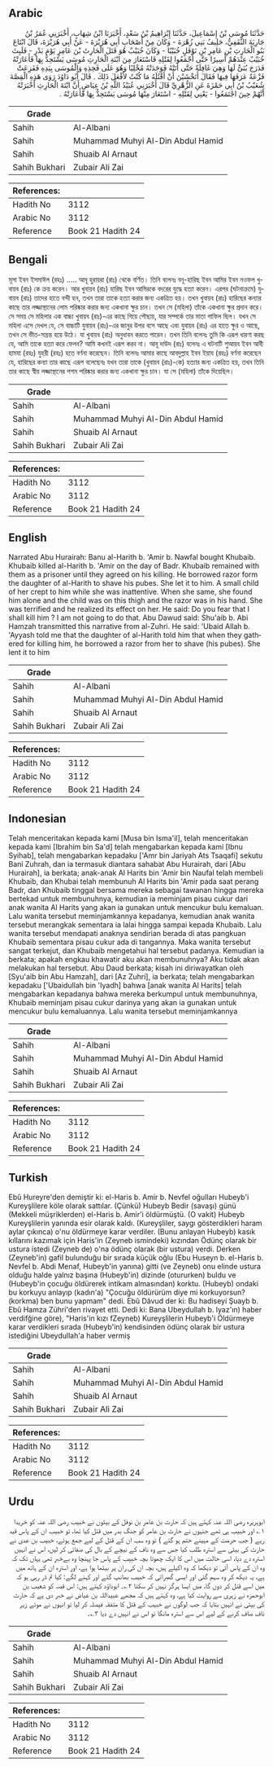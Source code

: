 ## Arabic


<div dir="rtl" lang="ar" style={{fontSize:'larger',backgroundColor:'#f8f9fa',padding:20}}>
حَدَّثَنَا مُوسَى بْنُ إِسْمَاعِيلَ، حَدَّثَنَا إِبْرَاهِيمُ بْنُ سَعْدٍ، أَخْبَرَنَا ابْنُ شِهَابٍ، أَخْبَرَنِي عُمَرُ بْنُ جَارِيَةَ الثَّقَفِيُّ، حَلِيفُ بَنِي زُهْرَةَ - وَكَانَ مِنْ أَصْحَابِ أَبِي هُرَيْرَةَ - عَنْ أَبِي هُرَيْرَةَ، قَالَ ابْتَاعَ بَنُو الْحَارِثِ بْنِ عَامِرِ بْنِ نَوْفَلٍ خُبَيْبًا - وَكَانَ خُبَيْبٌ هُوَ قَتَلَ الْحَارِثَ بْنَ عَامِرٍ يَوْمَ بَدْرٍ - فَلَبِثَ خُبَيْبٌ عِنْدَهُمْ أَسِيرًا حَتَّى أَجْمَعُوا لِقَتْلِهِ فَاسْتَعَارَ مِنَ ابْنَةِ الْحَارِثِ مُوسَى يَسْتَحِدُّ بِهَا فَأَعَارَتْهُ فَدَرَجَ بُنَىٌّ لَهَا وَهِيَ غَافِلَةٌ حَتَّى أَتَتْهُ فَوَجَدَتْهُ مُخْلِيًا وَهُوَ عَلَى فَخِذِهِ وَالْمُوسَى بِيَدِهِ فَفَزِعَتْ فَزْعَةً عَرَفَهَا فِيهَا فَقَالَ أَتَخْشَيْنَ أَنْ أَقْتُلَهُ مَا كُنْتُ لأَفْعَلَ ذَلِكَ ‏.‏ قَالَ أَبُو دَاوُدَ رَوَى هَذِهِ الْقِصَّةَ شُعَيْبُ بْنُ أَبِي حَمْزَةَ عَنِ الزُّهْرِيِّ قَالَ أَخْبَرَنِي عُبَيْدُ اللَّهِ بْنُ عِيَاضٍ أَنَّ ابْنَةَ الْحَارِثِ أَخْبَرَتْهُ أَنَّهُمْ حِينَ اجْتَمَعُوا - يَعْنِي لِقَتْلِهِ - اسْتَعَارَ مِنْهَا مُوسَى يَسْتَحِدُّ بِهَا فَأَعَارَتْهُ ‏.‏
</div>
<div style={{backgroundColor:'#f8f9fa',padding:20, marginBottom: 10}}><table> <thead> <tr> <th>Grade</th> <th></th> </tr> </thead> <tbody> <tr><td>Sahih</td><td>Al-Albani</td></tr><tr><td>Sahih</td><td>Muhammad Muhyi Al-Din Abdul Hamid</td></tr><tr><td>Sahih</td><td>Shuaib Al Arnaut</td></tr><tr><td>Sahih Bukhari</td><td>Zubair Ali Zai</td></tr></tbody></table><table> <thead> <tr> <th>References:</th> <th></th> </tr> </thead> <tbody><tr><td>Hadith No</td><td>3112</td></tr><tr><td>Arabic No</td><td>3112</td></tr><tr><td>Reference</td><td>Book 21 Hadith 24</td></tr></tbody></table></div>

## Bengali


<div dir="ltr" lang="bn" style={{fontSize:'larger',backgroundColor:'#f8f9fa',padding:20}}>
মূসা ইবন ইসমাঈল (রহঃ) ..... আবূ হুরায়রা (রাঃ) থেকে বর্ণিত। তিনি বলেনঃ বনূ-হারিছ ইবন আমির ইবন নওফল খুবায়ব (রাঃ) কে ক্রয় করেন। আর খুবায়ব (রাঃ) হারিছ ইবন আমিরকে বদরের যুদ্ধে হত্যা করেন। এরপর (ঘটনাক্রমে) যুবায়ব (রাঃ) তাদের হাতে বন্দী হন, তখন তারা তাকে হত্যা করার জন্য একত্রিত হয়। তখন খুবায়ব (রাঃ) হারিছের কন্যার কাছে তার লজ্জাস্থানের লোম পরিষ্কার করার জন্য একখানা ক্ষুর চান। তখন সে (মহিলা) তাঁকে একখানা ক্ষুর প্রদান করে। সে সময় সে মহিলার এক বাচ্চা খুবায়ব (রাঃ)-এর কাছে গিয়ে পৌছায়, যার সম্পর্কে তার মাতা গাফিল ছিল। যখন সে মহিলা এসে দেখল যে, সে বাচ্চাটি যুবায়ব (রাঃ)-এর জানুর উপর বসে আছে এবং যুবায়ব (রাঃ) এর হাতে ক্ষুর ও আছে, তখন সে ভীত-সন্ত্রন্ত হয়ে উঠে। যা খুবায়ব (রাঃ) অনুধাবন করতে পারেন। তখন তিনি বলেনঃ তুমি কি এরূপ ধারণা করছ যে, আমি তাকে হত্যা করে ফেলব? আমি কখনই এরূপ করব না। আবূ দাউদ (রাঃ) বলেনঃ এ ঘটনাটি শুআয়ব ইবন আবী হামযা (রহঃ) যুহরী (রহঃ) হতে বর্ণনা করেছেন। তিনি বলেনঃ আমার কাছে আবদুল্লাহ ইবন ইয়ায (রহঃ) বর্ণনা করেছেন যে, হারিছের কন্যা তার কাছে এরূপ বলেছেনঃ যখন তারা তাকে (খুবায়ব (রাঃ)-কে) হত্যার জন্য একত্রিত হয়, তখন তিনি তার কাছে স্বীয় লজ্জাস্থানের পশম পরিষ্কার করার জন্য একখানা ক্ষুর চান। যা সে (মহিলা) তাঁকে দিয়েছিল।
</div>
<div style={{backgroundColor:'#f8f9fa',padding:20, marginBottom: 10}}><table> <thead> <tr> <th>Grade</th> <th></th> </tr> </thead> <tbody> <tr><td>Sahih</td><td>Al-Albani</td></tr><tr><td>Sahih</td><td>Muhammad Muhyi Al-Din Abdul Hamid</td></tr><tr><td>Sahih</td><td>Shuaib Al Arnaut</td></tr><tr><td>Sahih Bukhari</td><td>Zubair Ali Zai</td></tr></tbody></table><table> <thead> <tr> <th>References:</th> <th></th> </tr> </thead> <tbody><tr><td>Hadith No</td><td>3112</td></tr><tr><td>Arabic No</td><td>3112</td></tr><tr><td>Reference</td><td>Book 21 Hadith 24</td></tr></tbody></table></div>

## English


<div dir="ltr" lang="en" style={{fontSize:'larger',backgroundColor:'#f8f9fa',padding:20}}>
Narrated Abu Hurairah: Banu al-Harith b. 'Amir b. Nawfal bought Khubaib. Khubaib killed al-Harith b. 'Amir on the day of Badr. Khubaib remained with them as a prisoner until they agreed on his killing. He borrowed razor form the daughter of al-Harith to shave his pubes. She let it to him. A small child of her crept to him while she was inattentive. When she same, she found him alone and the child was on this thigh and the razor was in his hand. She was terrified and he realized its effect on her. He said: Do you fear that I shall kill him ? I am not going to do that. Abu Dawud said: Shu'aib b. Abi Hamzah transmitted this narrative from al-Zuhri. He said: 'Ubaid Allah b. 'Ayyash told me that the daughter of al-Harith told him that when they gathered for killing him, he borrowed a razor from her to shave (his pubes). She lent it to him
</div>
<div style={{backgroundColor:'#f8f9fa',padding:20, marginBottom: 10}}><table> <thead> <tr> <th>Grade</th> <th></th> </tr> </thead> <tbody> <tr><td>Sahih</td><td>Al-Albani</td></tr><tr><td>Sahih</td><td>Muhammad Muhyi Al-Din Abdul Hamid</td></tr><tr><td>Sahih</td><td>Shuaib Al Arnaut</td></tr><tr><td>Sahih Bukhari</td><td>Zubair Ali Zai</td></tr></tbody></table><table> <thead> <tr> <th>References:</th> <th></th> </tr> </thead> <tbody><tr><td>Hadith No</td><td>3112</td></tr><tr><td>Arabic No</td><td>3112</td></tr><tr><td>Reference</td><td>Book 21 Hadith 24</td></tr></tbody></table></div>

## Indonesian


<div dir="ltr" lang="id" style={{fontSize:'larger',backgroundColor:'#f8f9fa',padding:20}}>
Telah menceritakan kepada kami [Musa bin Isma'il], telah menceritakan kepada kami [Ibrahim bin Sa'd] telah mengabarkan kepada kami [Ibnu Syihab], telah mengabarkan kepadaku ['Amr bin Jariyah Ats Tsaqafi] sekutu Bani Zuhrah, dan ia termasuk diantara sahabat Abu Hurairah, dari [Abu Hurairah], ia berkata; anak-anak Al Harits bin 'Amir bin Naufal telah membeli Khubaib, dan Khubai telah membunuh Al Harits bin 'Amir pada saat perang Badr, dan Khubaib tinggal bersama mereka sebagai tawanan hingga mereka bertekad untuk membunuhnya, kemudian ia meminjam pisau cukur dari anak wanita Al Harits yang akan ia gunakan untuk mencukur bulu kemaluan. Lalu wanita tersebut meminjamkannya kepadanya, kemudian anak wanita tersebut merangkak sementara ia lalai hingga sampai kepada Khubaib. Lalu wanita tersebut mendapati anaknya sendirian berada di atas pangkuan Khubaib sementara pisau cukur ada di tangannya. Maka wanita tersebut sangat terkejut, dan Khubaib mengetahui hal tersebut padanya. Kemudian ia berkata; apakah engkau khawatir aku akan membunuhnya? Aku tidak akan melakukan hal tersebut. Abu Daud berkata; kisah ini diriwayatkan oleh [Syu'aib bin Abu Hamzah], dari [Az Zuhri], ia berkata; telah mengabarkan kepadaku ['Ubaidullah bin 'Iyadh] bahwa [anak wanita Al Harits] telah mengabarkan kepadanya bahwa mereka berkumpul untuk membunuhnya, Khubaib meminjam pisau cukur darinya yang akan ia gunakan untuk mencukur bulu kemaluannya. Lalu wanita tersebut meminjamkannya
</div>
<div style={{backgroundColor:'#f8f9fa',padding:20, marginBottom: 10}}><table> <thead> <tr> <th>Grade</th> <th></th> </tr> </thead> <tbody> <tr><td>Sahih</td><td>Al-Albani</td></tr><tr><td>Sahih</td><td>Muhammad Muhyi Al-Din Abdul Hamid</td></tr><tr><td>Sahih</td><td>Shuaib Al Arnaut</td></tr><tr><td>Sahih Bukhari</td><td>Zubair Ali Zai</td></tr></tbody></table><table> <thead> <tr> <th>References:</th> <th></th> </tr> </thead> <tbody><tr><td>Hadith No</td><td>3112</td></tr><tr><td>Arabic No</td><td>3112</td></tr><tr><td>Reference</td><td>Book 21 Hadith 24</td></tr></tbody></table></div>

## Turkish


<div dir="ltr" lang="tr" style={{fontSize:'larger',backgroundColor:'#f8f9fa',padding:20}}>
Ebû Hureyre'den demiştir ki: el-Haris b. Amir b. Nevfel oğulları Hubeyb'i Kureyşlilere köle olarak sattılar. (Çünkü) Hubeyb Bedir (savaşı) günü (Mekkeli müşriklerden) el-Haris b. Amir'i öldürmüştü. (O vakit) Hubeyb Kureyşlilerin yanında esir olarak kaldı. (Kureyşliler, saygı gösterdikleri haram aylar çıkınca) o'nu öldürmeye karar verdiler. (Bunu anlayan Hubeyb) kasık kıllarını kazımak için Haris'in (Zeyneb ismindeki) kızından Ödünç olarak bir ustura istedi (Zeyneb de) o'na ödünç olarak (bir ustura) verdi. Derken (Zeyneb'in) gafil bulunduğu bir sırada küçük oğlu (Ebu Huseyn b. el-Haris b. Nevfel b. Abdi Menaf, Hubeyb'in yanına) gitti (ve Zeyneb) onu elinde ustura olduğu halde yalnız başına (Hubeyb'in) dizinde (otururken) buldu ve (Hubeyb'in çocuğu öldürerek intikam almasından) korktu. (Hubeyb) ondaki bu korkuyu anlayıp (kadın'a) "Çocuğu öldürürüm diye mi korkuyorsun? (korkma) ben bunu yapmam" dedi. Ebû Dâvud der ki: Bu hadiseyi Şuayb b. Ebû Hamza Zühri'den rivayet etti. Dedi ki: Bana Ubeydullah b. lyaz'ın) haber verdifğine göre), "Haris'in kızı fZeyneb) Kureyşlilerin Hubeyb'i Öldürmeye karar verdikleri sırada (Hubeyb'in) kendisinden ödünç olarak bir ustura istediğini Ubeydullah'a haber vermiş
</div>
<div style={{backgroundColor:'#f8f9fa',padding:20, marginBottom: 10}}><table> <thead> <tr> <th>Grade</th> <th></th> </tr> </thead> <tbody> <tr><td>Sahih</td><td>Al-Albani</td></tr><tr><td>Sahih</td><td>Muhammad Muhyi Al-Din Abdul Hamid</td></tr><tr><td>Sahih</td><td>Shuaib Al Arnaut</td></tr><tr><td>Sahih Bukhari</td><td>Zubair Ali Zai</td></tr></tbody></table><table> <thead> <tr> <th>References:</th> <th></th> </tr> </thead> <tbody><tr><td>Hadith No</td><td>3112</td></tr><tr><td>Arabic No</td><td>3112</td></tr><tr><td>Reference</td><td>Book 21 Hadith 24</td></tr></tbody></table></div>

## Urdu


<div dir="rtl" lang="ur" style={{fontSize:'larger',backgroundColor:'#f8f9fa',padding:20}}>
ابوہریرہ رضی اللہ عنہ کہتے ہیں کہ حارث بن عامر بن نوفل کے بیٹوں نے خبیب رضی اللہ عنہ کو خریدا ۱؎ اور خبیب ہی تھے جنہوں نے حارث بن عامر کو جنگ بدر میں قتل کیا تھا، تو خبیب ان کے پاس قید رہے ( جب حرمت کے مہینے ختم ہو گئے ) تو وہ سب ان کے قتل کے لیے جمع ہوئے، خبیب بن عدی نے حارث کی بیٹی سے استرہ طلب کیا جس سے وہ ناف کے نیچے کے بال کی صفائی کر لیں، اس نے انہیں استرہ دے دیا، اسی حالت میں اس کا ایک چھوٹا بچہ خبیب کے پاس جا پہنچا وہ بےخبر تھی یہاں تک کہ وہ ان کے پاس آئی تو دیکھا کہ وہ اکیلے ہیں، بچہ ان کی ران پر بیٹھا ہوا ہے، اور استرہ ان کے ہاتھ میں ہے، یہ دیکھ کر وہ سہم گئی اور ایسی گھبرائی کہ خبیب بھانپ گئے اور کہنے لگے: کیا تم ڈر رہی ہو کہ میں اسے قتل کر دوں گا، میں ایسا ہرگز نہیں کر سکتا ۲؎۔ ابوداؤد کہتے ہیں: اس قصہ کو شعیب بن ابوحمزہ نے زہری سے روایت کیا ہے، وہ کہتے ہیں کہ مجھے عبیداللہ بن عیاض نے خبر دی ہے کہ حارث کی بیٹی نے انہیں بتایا کہ جب لوگوں نے خبیب کے قتل کا متفقہ فیصلہ کر لیا تو انہوں نے موئے زیر ناف صاف کرنے کے لیے اس سے استرہ مانگا تو اس نے انہیں دے دیا ۳؎۔
</div>
<div style={{backgroundColor:'#f8f9fa',padding:20, marginBottom: 10}}><table> <thead> <tr> <th>Grade</th> <th></th> </tr> </thead> <tbody> <tr><td>Sahih</td><td>Al-Albani</td></tr><tr><td>Sahih</td><td>Muhammad Muhyi Al-Din Abdul Hamid</td></tr><tr><td>Sahih</td><td>Shuaib Al Arnaut</td></tr><tr><td>Sahih Bukhari</td><td>Zubair Ali Zai</td></tr></tbody></table><table> <thead> <tr> <th>References:</th> <th></th> </tr> </thead> <tbody><tr><td>Hadith No</td><td>3112</td></tr><tr><td>Arabic No</td><td>3112</td></tr><tr><td>Reference</td><td>Book 21 Hadith 24</td></tr></tbody></table></div>